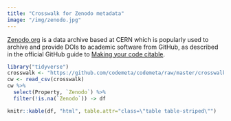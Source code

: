 ```yaml
---
title: "Crosswalk for Zenodo metadata"
image: "/img/zenodo.jpg"
---
```




[Zenodo.org](https://zenodo.org) is a data archive based at CERN which is popularly used to archive and provide DOIs to academic software from GitHub, as described in the official GitHub guide to [Making your code citable](https://guides.github.com/activities/citable-code/).


```r
library("tidyverse")
crosswalk <- "https://github.com/codemeta/codemeta/raw/master/crosswalk.csv"
cw <- read_csv(crosswalk)
cw %>% 
  select(Property, `Zenodo`) %>%
  filter(!is.na(`Zenodo`)) -> df

knitr::kable(df, "html", table.attr="class=\"table table-striped\"")
```